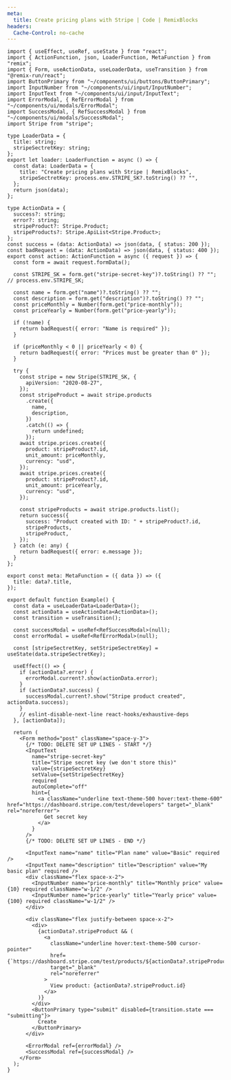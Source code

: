 ```yaml
---
meta:
  title: Create pricing plans with Stripe | Code | RemixBlocks
headers:
  Cache-Control: no-cache
---
```


```tsx
import { useEffect, useRef, useState } from "react";
import { ActionFunction, json, LoaderFunction, MetaFunction } from "remix";
import { Form, useActionData, useLoaderData, useTransition } from "@remix-run/react";
import ButtonPrimary from "~/components/ui/buttons/ButtonPrimary";
import InputNumber from "~/components/ui/input/InputNumber";
import InputText from "~/components/ui/input/InputText";
import ErrorModal, { RefErrorModal } from "~/components/ui/modals/ErrorModal";
import SuccessModal, { RefSuccessModal } from "~/components/ui/modals/SuccessModal";
import Stripe from "stripe";

type LoaderData = {
  title: string;
  stripeSectretKey: string;
};
export let loader: LoaderFunction = async () => {
  const data: LoaderData = {
    title: "Create pricing plans with Stripe | RemixBlocks",
    stripeSectretKey: process.env.STRIPE_SK?.toString() ?? "",
  };
  return json(data);
};

type ActionData = {
  success?: string;
  error?: string;
  stripeProduct?: Stripe.Product;
  stripeProducts?: Stripe.ApiList<Stripe.Product>;
};
const success = (data: ActionData) => json(data, { status: 200 });
const badRequest = (data: ActionData) => json(data, { status: 400 });
export const action: ActionFunction = async ({ request }) => {
  const form = await request.formData();

  const STRIPE_SK = form.get("stripe-secret-key")?.toString() ?? ""; // process.env.STRIPE_SK;

  const name = form.get("name")?.toString() ?? "";
  const description = form.get("description")?.toString() ?? "";
  const priceMonthly = Number(form.get("price-monthly"));
  const priceYearly = Number(form.get("price-yearly"));

  if (!name) {
    return badRequest({ error: "Name is required" });
  }

  if (priceMonthly < 0 || priceYearly < 0) {
    return badRequest({ error: "Prices must be greater than 0" });
  }

  try {
    const stripe = new Stripe(STRIPE_SK, {
      apiVersion: "2020-08-27",
    });
    const stripeProduct = await stripe.products
      .create({
        name,
        description,
      })
      .catch(() => {
        return undefined;
      });
    await stripe.prices.create({
      product: stripeProduct?.id,
      unit_amount: priceMonthly,
      currency: "usd",
    });
    await stripe.prices.create({
      product: stripeProduct?.id,
      unit_amount: priceYearly,
      currency: "usd",
    });

    const stripeProducts = await stripe.products.list();
    return success({
      success: "Product created with ID: " + stripeProduct?.id,
      stripeProducts,
      stripeProduct,
    });
  } catch (e: any) {
    return badRequest({ error: e.message });
  }
};

export const meta: MetaFunction = ({ data }) => ({
  title: data?.title,
});

export default function Example() {
  const data = useLoaderData<LoaderData>();
  const actionData = useActionData<ActionData>();
  const transition = useTransition();

  const successModal = useRef<RefSuccessModal>(null);
  const errorModal = useRef<RefErrorModal>(null);

  const [stripeSectretKey, setStripeSectretKey] = useState(data.stripeSectretKey);

  useEffect(() => {
    if (actionData?.error) {
      errorModal.current?.show(actionData.error);
    }
    if (actionData?.success) {
      successModal.current?.show("Stripe product created", actionData.success);
    }
    // eslint-disable-next-line react-hooks/exhaustive-deps
  }, [actionData]);

  return (
    <Form method="post" className="space-y-3">
      {/* TODO: DELETE SET UP LINES - START */}
      <InputText
        name="stripe-secret-key"
        title="Stripe secret key (we don't store this)"
        value={stripeSectretKey}
        setValue={setStripeSectretKey}
        required
        autoComplete="off"
        hint={
          <a className="underline text-theme-500 hover:text-theme-600" href="https://dashboard.stripe.com/test/developers" target="_blank" rel="noreferrer">
            Get secret key
          </a>
        }
      />
      {/* TODO: DELETE SET UP LINES - END */}

      <InputText name="name" title="Plan name" value="Basic" required />
      <InputText name="description" title="Description" value="My basic plan" required />
      <div className="flex space-x-2">
        <InputNumber name="price-monthly" title="Monthly price" value={10} required className="w-1/2" />
        <InputNumber name="price-yearly" title="Yearly price" value={100} required className="w-1/2" />
      </div>

      <div className="flex justify-between space-x-2">
        <div>
          {actionData?.stripeProduct && (
            <a
              className="underline hover:text-theme-500 cursor-pointer"
              href={`https://dashboard.stripe.com/test/products/${actionData?.stripeProduct.id}`}
              target="_blank"
              rel="noreferrer"
            >
              View product: {actionData?.stripeProduct.id}
            </a>
          )}
        </div>
        <ButtonPrimary type="submit" disabled={transition.state === "submitting"}>
          Create
        </ButtonPrimary>
      </div>

      <ErrorModal ref={errorModal} />
      <SuccessModal ref={successModal} />
    </Form>
  );
}
```
